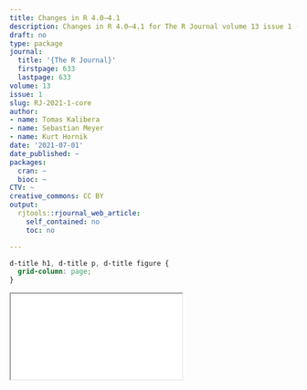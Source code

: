 ```yaml
---
title: Changes in R 4.0–4.1
description: Changes in R 4.0–4.1 for The R Journal volume 13 issue 1 (2021)
draft: no
type: package
journal:
  title: '{The R Journal}'
  firstpage: 633
  lastpage: 633
volume: 13
issue: 1
slug: RJ-2021-1-core
author:
- name: Tomas Kalibera
- name: Sebastian Meyer
- name: Kurt Hornik
date: '2021-07-01'
date_published: ~
packages:
  cran: ~
  bioc: ~
CTV: ~
creative_commons: CC BY
output:
  rjtools::rjournal_web_article:
    self_contained: no
    toc: no

---
```



```css
d-title h1, d-title p, d-title figure {
  grid-column: page;
}
```

<div class="l-page">
  <object data="core.pdf" type="application/pdf" style="height:955px;width:100%">
    <iframe src="core.pdf"></iframe>
  </object>
</div>
